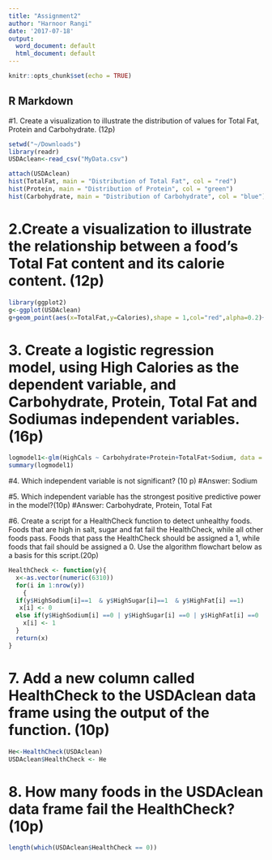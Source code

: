 ```yaml
---
title: "Assignment2"
author: "Harnoor Rangi"
date: '2017-07-18'
output:
  word_document: default
  html_document: default
---
```


```r
knitr::opts_chunk$set(echo = TRUE)
```

## R Markdown

#1. Create  a  visualization  to illustrate  the  distribution  of  values  for  Total  Fat,  Protein and  Carbohydrate. (12p)
```r
setwd("~/Downloads")
library(readr)
USDAclean<-read_csv("MyData.csv")

attach(USDAclean)
hist(TotalFat, main = "Distribution of Total Fat", col = "red")
hist(Protein, main = "Distribution of Protein", col = "green")
hist(Carbohydrate, main = "Distribution of Carbohydrate", col = "blue")

```

# 2.Create  a  visualization  to  illustrate  the  relationship between a  food's  Total  Fat  content  and  its  calorie content.  (12p)

```r
library(ggplot2)
g<-ggplot(USDAclean)
g+geom_point(aes(x=TotalFat,y=Calories),shape = 1,col="red",alpha=0.2)+labs(title="Relationship between a food's Total fat content and its calorie content")
```

# 3. Create  a  logistic  regression  model,  using  High  Calories  as  the dependent  variable, and  Carbohydrate, Protein, Total Fat and Sodiumas independent variables. (16p)
```r
logmodel1<-glm(HighCals ~ Carbohydrate+Protein+TotalFat+Sodium, data = USDAclean, family = "binomial")
summary(logmodel1)
```

#4. Which independent variable is not significant? (10 p)
#Answer: Sodium

#5.  Which independent variable has the strongest positive predictive power in the model?(10p)
#Answer: Carbohydrate, Protein, Total Fat

#6. Create a script for a HealthCheck function to detect unhealthy foods. Foods that are high in salt, sugar and  fat  fail  the  HealthCheck,  while  all  other  foods  pass.  Foods  that  pass  the  HealthCheck  should  be assigned a 1, while foods that fail should be assigned a 0. Use the algorithm flowchart below as a basis for this script.(20p)
```r
HealthCheck <- function(y){
  x<-as.vector(numeric(6310))
  for(i in 1:nrow(y))
    {
  if(y$HighSodium[i]==1  & y$HighSugar[i]==1  & y$HighFat[i] ==1)
   x[i] <- 0
  else if(y$HighSodium[i] ==0 | y$HighSugar[i] ==0 | y$HighFat[i] ==0  )
    x[i] <- 1
  }
  return(x)
}


```
# 7. Add a new column called HealthCheck to the USDAclean data frame using the output of the function. (10p)
```r
He<-HealthCheck(USDAclean)
USDAclean$HealthCheck <- He
```

# 8. How many foods in the USDAclean data frame fail the HealthCheck?(10p)
```r
length(which(USDAclean$HealthCheck == 0))
```
